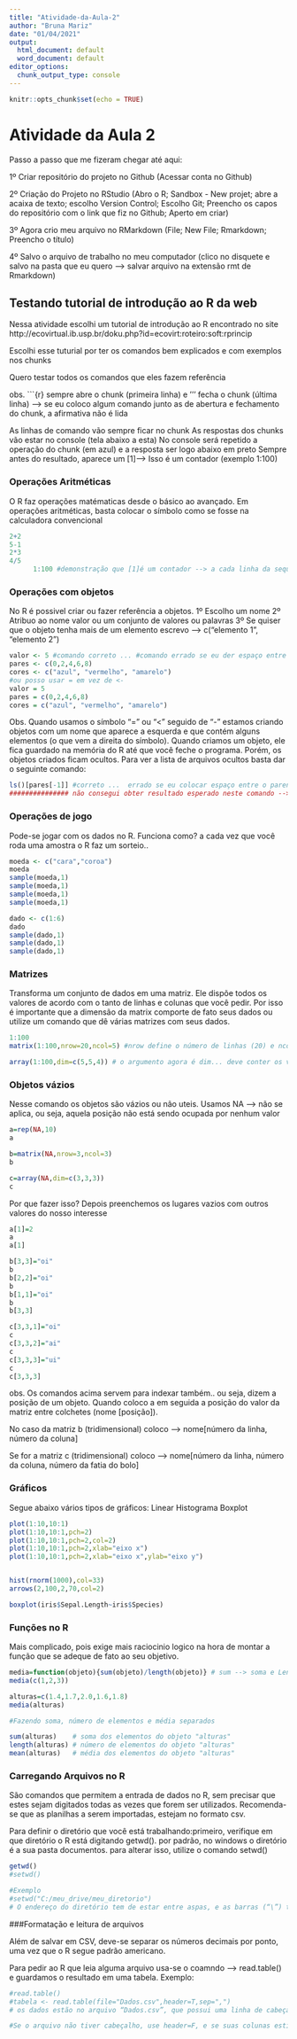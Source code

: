 ```yaml
---
title: "Atividade-da-Aula-2"
author: "Bruna Mariz"
date: "01/04/2021"
output:
  html_document: default
  word_document: default
editor_options:
  chunk_output_type: console
---
```


```r
knitr::opts_chunk$set(echo = TRUE)
```

# Atividade da Aula 2

Passo a passo que me fizeram chegar até aqui:

1º  Criar repositório do projeto no Github (Acessar conta no Github)

2º Criação do Projeto no RStudio (Abro o R; Sandbox - New projet; abre a acaixa de texto; escolho Version Control; Escolho Git; Preencho os capos do repositório com o link que fiz no Github; Aperto em criar)

3º Agora crio meu arquivo no RMarkdown
(File; New File; Rmarkdown; Preencho o título)

4º Salvo o arquivo de trabalho no meu computador
(clico no disquete e salvo na pasta que eu quero --> salvar arquivo na extensão rmt de Rmarkdown)


## Testando tutorial de introdução ao R da web 

Nessa atividade escolhi um tutorial de introdução ao R encontrado no site http://ecovirtual.ib.usp.br/doku.php?id=ecovirt:roteiro:soft:rprincip

Escolhi esse tuturial por ter os comandos bem explicados e com exemplos nos chunks

Quero testar todos os comandos que eles fazem referência

obs. ```{r} sempre abre o chunk (primeira linha) e ''' fecha o chunk (última linha) --> se eu coloco algum comando junto as de abertura e fechamento do chunk, a afirmativa não é lida 

As linhas de comando vão sempre ficar no chunk
As respostas dos chunks vão estar no console (tela abaixo a esta)
No console será repetido a operação do chunk (em azul) e a resposta ser logo abaixo em preto
Sempre antes do resultado, aparece um [1]--> Isso é um contador (exemplo 1:100)

### Operações Aritméticas
O R faz operações matématicas desde o básico ao avançado. Em operações aritméticas, basta colocar o símbolo como se fosse na calculadora convencional
```r
2+2
5-1
2*3
4/5
      1:100 #demonstração que [1]é um contador --> a cada linha da sequência de 1 a 100 aparece [número em que inicia a linha]
```
### Operações com objetos
 No R é possivel criar ou fazer referência a objetos.
 1º Escolho um nome
 2º Atribuo ao nome valor ou um conjunto de valores ou palavras
 3º Se quiser que o objeto tenha mais de um elemento escrevo --> c("elemento 1", "elemento 2")
```r
valor <- 5 #comando correto ... #comando errado se eu der espaço entre < -
pares <- c(0,2,4,6,8)
cores <- c("azul", "vermelho", "amarelo")
#ou posso usar = em vez de <-
valor = 5
pares = c(0,2,4,6,8)
cores = c("azul", "vermelho", "amarelo")
```
Obs. Quando usamos o símbolo “=” ou “<” seguido de “-” estamos criando objetos com um nome que aparece a esquerda e que contém alguns elementos (o que vem a direita do símbolo). Quando criamos um objeto, ele fica guardado na memória do R até que você feche o programa. Porém, os objetos criados ficam ocultos. Para ver a lista de arquivos ocultos basta dar o seguinte comando:
```r
ls()[pares[-1]] #correto ...  errado se eu colocar espaço entre o parentese
############### não consegui obter resultado esperado neste comando --> aparece várias afirmações quando coloco valor entre parenteses e inválido quando coloco pares
```
### Operações de jogo
Pode-se jogar com os dados no R. Funciona como? a cada vez que você roda uma amostra o R faz um sorteio..
```r
moeda <- c("cara","coroa")
moeda
sample(moeda,1)
sample(moeda,1)
sample(moeda,1)
sample(moeda,1)
```
```r
dado <- c(1:6)
dado
sample(dado,1)
sample(dado,1)
sample(dado,1)
```

### Matrizes
Transforma um conjunto de dados em uma matriz.
Ele dispõe todos os valores de acordo com o tanto de linhas e colunas que você pedir. Por isso é importante que a dimensão da matrix comporte de fato seus dados ou utilize um comando que dê várias matrizes com seus dados.
```r
1:100
matrix(1:100,nrow=20,ncol=5) #nrow define o número de linhas (20) e ncol o de colunas (5)
```

```r
array(1:100,dim=c(5,5,4)) # o argumento agora é dim... deve conter os valores de cada dimensão c('linha', 'colunas', 'matriz')--> O resultado aparece como fatias de um bolo, onde cada camada é uma matriz
```
### Objetos vázios
Nesse comando os objetos são vázios ou não uteis. Usamos NA --> não se aplica, ou seja, aquela posição não está sendo ocupada por nenhum valor
```r
a=rep(NA,10)
a

b=matrix(NA,nrow=3,ncol=3)
b

c=array(NA,dim=c(3,3,3))
c
```
Por que fazer isso?
Depois preenchemos os lugares vazios com outros valores do nosso interesse
```r
a[1]=2
a
a[1]

b[3,3]="oi"
b
b[2,2]="oi"
b
b[1,1]="oi"
b
b[3,3]

c[3,3,1]="oi"
c
c[3,3,2]="ai"
c
c[3,3,3]="ui"
c
c[3,3,3]
```
obs. Os comandos acima servem para indexar também.. ou seja, dizem a posição de um objeto. 
Quando coloco a em seguida a posição do valor da matriz entre colchetes  (nome [posição]). 

No caso da matriz b (tridimensional) coloco --> nome[número da linha, número da coluna]

Se for a matriz c (tridimensional) coloco --> nome[número da linha, número da coluna, número da fatia do bolo]



### Gráficos
Segue abaixo vários tipos de gráficos: 
Linear
Histograma
Boxplot

```r
plot(1:10,10:1)
plot(1:10,10:1,pch=2)
plot(1:10,10:1,pch=2,col=2)
plot(1:10,10:1,pch=2,xlab="eixo x")
plot(1:10,10:1,pch=2,xlab="eixo x",ylab="eixo y")


hist(rnorm(1000),col=33)
arrows(2,100,2,70,col=2)

boxplot(iris$Sepal.Length~iris$Species)
```

### Funções no R
Mais complicado, pois exige mais raciocinio logico na hora de montar a função que se adeque de fato ao seu objetivo.
```r
media=function(objeto){sum(objeto)/length(objeto)} # sum --> soma e Length --> quantidade
media(c(1,2,3))

alturas=c(1.4,1.7,2.0,1.6,1.8)
media(alturas)  

#Fazendo soma, número de elementos e média separados

sum(alturas)    # soma dos elementos do objeto "alturas"
length(alturas) # número de elementos do objeto "alturas"
mean(alturas)   # média dos elementos do objeto "alturas"

```

### Carregando Arquivos no R
São comandos que permitem a entrada de dados no R, sem precisar que estes sejam digitados todas as vezes que forem ser utilizados.
Recomenda-se que as planilhas a serem importadas, estejam no formato csv. 

Para definir o diretório que você está trabalhando:primeiro, verifique em que diretório o R está digitando getwd(). por padrão, no windows o diretório é a sua pasta documentos. para alterar isso, utilize o comando setwd()
```r
getwd()
#setwd()

#Exemplo
#setwd("C:/meu_drive/meu_diretorio") 
# O endereço do diretório tem de estar entre aspas, e as barras (“\”) tem de ser trocadas por barras invertidas(“/”). Após usar o comando acima, confira se funcionou usando o getwd(). você também pode alterar o diretório utilizando o menu Arquivo → Mudar dir
```

###Formatação e leitura de arquivos

Além de salvar em CSV, deve-se separar os números decimais por ponto, uma vez que o R segue padrão americano.

Para pedir ao R que leia alguma arquivo usa-se o coamndo --> read.table() e guardamos o resultado em uma tabela.
Exemplo:
```r
#read.table()
#tabela <- read.table(file="Dados.csv",header=T,sep=",") 
# os dados estão no arquivo “Dados.csv”, que possui uma linha de cabeçalho com o nome das minhas colunas (“header=T”), e que minhas colunas são separadas por vígulas (sep=“,”). 

#Se o arquivo não tiver cabeçalho, use header=F, e se suas colunas estiverem separador por outro símbolo, por exemplo ponto-e-vírgula, coloque o símbolo dentro das aspas do parâmetro sep (sep=“;”).
```
